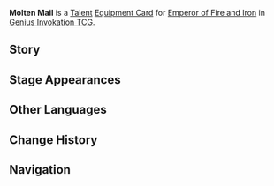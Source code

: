 {{Genius Invokation TCG Infobox
|id = 223041
|image = Molten Mail Equipment Card.png
|type = Equipment Card
|group = Talent
|character = Emperor of Fire and Iron
|effect = '''When played:''' Apply {{color|Pyro}} to the '''Emperor of Fire and Iron''' with this card equipped.<br>After your '''Shield Status''' other than '''Armored Crab Carapace''' or '''Shield Combat Status''' is removed: The Emperor of Fire and Iron with this card equipped gains 2 stacks of '''Armored Crab Carapace'''. (Once per Round)
|matching = 1
|element  = Pyro
|source1   = Tavern Challenge
}}
'''Molten Mail ''' is a [[Talent Card|Talent]] [[Equipment Card]] for [[Emperor of Fire and Iron (Character Card)|Emperor of Fire and Iron]] in [[Genius Invokation TCG]].

==Story==
{{Description|"Imagine this world: All of humanity has been purged from Teyvat, and the ever-growing Emperor of Fire and Iron eventually wears the Palais Mermonia upon its body like a luxurious coat of white stone."|title=Emperor of Fire and Iron: Molten Mail}}

==Stage Appearances==
{{Genius Invokation TCG Stage Appearances}}

==Other Languages==
{{Other Languages
|en       = Molten Mail
|zhs      = 熔火铁甲
|zhs_rm   = 
|zht      = 熔火鐵甲
|zht_rm   = 
|zh_tl    = 
|ja       = 熔炎鉄甲
|ja_rm    = Youen Tekkou{{Assumed}}
|ja_tl    = 
|ko       = 용암철갑
|ko_rm    = 
|ko_tl    = 
|es       = Armadura fundente
|es_tl    = Molten Armor
|fr       = Armure incandescente
|fr_tl    = Incandescent Armor
|ru       = Оплавленная кольчуга
|ru_tl    = Molten Chainmail
|th       = Molten Mail
|vi       = Thiết Giáp Nóng Chảy
|vi_tl    = 
|de       = Glühender Panzer
|de_tl    = Glowing Shell
|id       = Molten Mail
|pt       = Cota Carbonizada
|pt_tl    = 
|tr       = Erimiş Zırh
|tr_tl    = 
|it       = Maglio incandescente
|it_tl    = 
}}

==Change History==
{{Change History|4.6}}

==Navigation==
{{Genius Invokation TCG Navbox|Equipment Card}}